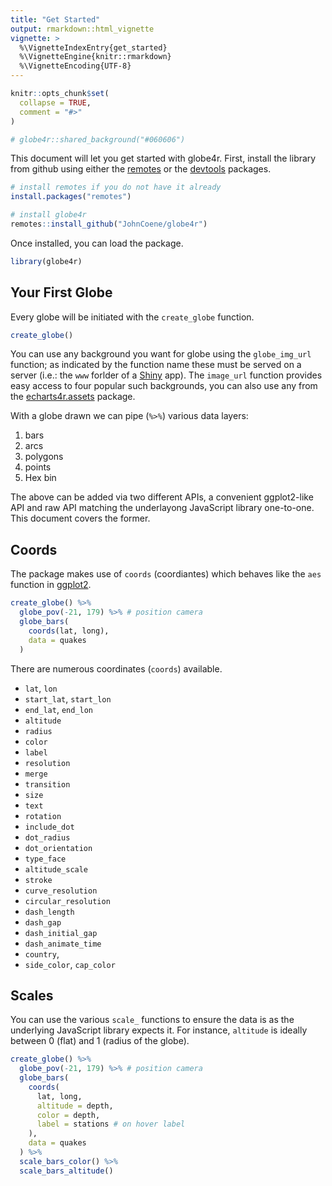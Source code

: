 ```yaml
---
title: "Get Started"
output: rmarkdown::html_vignette
vignette: >
  %\VignetteIndexEntry{get_started}
  %\VignetteEngine{knitr::rmarkdown}
  %\VignetteEncoding{UTF-8}
---
```


```r
knitr::opts_chunk$set(
  collapse = TRUE,
  comment = "#>"
)

# globe4r::shared_background("#060606")
```

This document will let you get started with globe4r. First, install the library from github using either the [remotes](https://github.com/r-lib/remotes) or the [devtools](https://github.com/r-lib/devtools) packages.

```r
# install remotes if you do not have it already
install.packages("remotes")

# install globe4r
remotes::install_github("JohnCoene/globe4r")
```

Once installed, you can load the package.

```r
library(globe4r)
```

## Your First Globe

Every globe will be initiated with the `create_globe` function.

```r
create_globe()
```

You can use any background you want for globe using the `globe_img_url` function; as indicated by the function name these must be served on a server (i.e.: the `www` forlder of a [Shiny](https://shiny.rstudio.com/) app). The `image_url` function provides easy access to four popular such backgrounds, you can also use any from the [echarts4r.assets](https://cdn.jsdelivr.net/gh/JohnCoene/echarts4r.assets/inst/assets/) package. 

With a globe drawn we can pipe (`%>%`) various data layers:

1. bars
2. arcs
3. polygons
4. points
5. Hex bin

The above can be added via two different APIs, a convenient ggplot2-like API and raw API matching the underlayong JavaScript library one-to-one. This document covers the former.

## Coords

The package makes use of `coords` (coordiantes) which behaves like the `aes` function in [ggplot2](https://ggplot2.tidyverse.org/articles/ggplot2-specs.html).

```r
create_globe() %>% 
  globe_pov(-21, 179) %>% # position camera
  globe_bars(
    coords(lat, long), 
    data = quakes
  )
```

There are numerous coordinates (`coords`) available. 

- `lat`, `lon`
- `start_lat`, `start_lon`
- `end_lat`, `end_lon`
- `altitude`
- `radius`
- `color`
- `label`
- `resolution`
- `merge`
- `transition`
- `size`
- `text`
- `rotation`
- `include_dot`
- `dot_radius`
- `dot_orientation`
- `type_face`
- `altitude_scale`
- `stroke`
- `curve_resolution`
- `circular_resolution`
- `dash_length`
- `dash_gap`
- `dash_initial_gap`
- `dash_animate_time`
- `country`,
- `side_color`, `cap_color`

## Scales

You can use the various `scale_` functions to ensure the data is as the underlying JavaScript library expects it. For instance, `altitude` is ideally between 0 (flat) and 1 (radius of the globe).

```r
create_globe() %>% 
  globe_pov(-21, 179) %>% # position camera
  globe_bars(
    coords(
      lat, long, 
      altitude = depth,
      color = depth,
      label = stations # on hover label
    ), 
    data = quakes
  ) %>% 
  scale_bars_color() %>% 
  scale_bars_altitude()
```